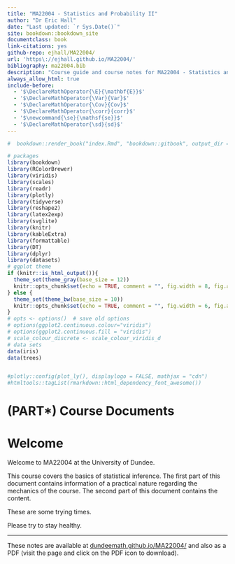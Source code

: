 ```yaml
---
title: "MA22004 - Statistics and Probability II"
author: "Dr Eric Hall"
date: "Last updated: `r Sys.Date()`"
site: bookdown::bookdown_site
documentclass: book
link-citations: yes
github-repo: ejhall/MA22004/
url: 'https\://ejhall.github.io/MA22004/'
bibliography: ma22004.bib
description: "Course guide and course notes for MA22004 - Statistics and Probability II. Division of Mathematics, University of Dundee."
always_allow_html: true
include-before:
  - '$\DeclareMathOperator{\E}{\mathbf{E}}$'
  - '$\DeclareMathOperator{\Var}{Var}$'
  - '$\DeclareMathOperator{\Cov}{Cov}$'
  - '$\DeclareMathOperator{\corr}{corr}$'
  - '$\newcommand{\se}{\mathsf{se}}$'
  - '$\DeclareMathOperator{\sd}{sd}$'
---
```


```r
#  bookdown::render_book("index.Rmd", "bookdown::gitbook", output_dir = "docs/")

# packages
library(bookdown)
library(RColorBrewer)
library(viridis)
library(scales)
library(readr)
library(plotly)
library(tidyverse)
library(reshape2)
library(latex2exp)
library(svglite)
library(knitr)
library(kableExtra)
library(formattable)
library(DT)
library(dplyr)
library(datasets)
# ggplot theme
if (knitr::is_html_output()){
  theme_set(theme_gray(base_size = 12))
  knitr::opts_chunk$set(echo = TRUE, comment = "", fig.width = 8, fig.asp = 0.6, dev = "svglite", fig.align = "center")
} else {
  theme_set(theme_bw(base_size = 10))
  knitr::opts_chunk$set(echo = TRUE, comment = "", fig.width = 6, fig.asp = 0.6)
}
# opts <- options()  # save old options
# options(ggplot2.continuous.colour="viridis")
# options(ggplot2.continuous.fill = "viridis")
# scale_colour_discrete <- scale_colour_viridis_d
# data sets
data(iris)
data(trees)


#plotly::config(plot_ly(), displaylogo = FALSE, mathjax = "cdn")
#htmltools::tagList(rmarkdown::html_dependency_font_awesome())
```

# (PART\*) Course Documents {-}

# Welcome {-}

Welcome to MA22004 at the University of Dundee. 

This course covers the basics of statistical inference. The first part of this document contains information of a practical nature regarding the mechanics of the course. The second part of this document contains the content. 

These are some trying times. 

Please try to stay healthy.

***

These notes are available at [dundeemath.github.io/MA22004/](https://dundeemath.github.io/MA22004/) and also as a PDF (visit the page and click on the PDF icon to download). 

